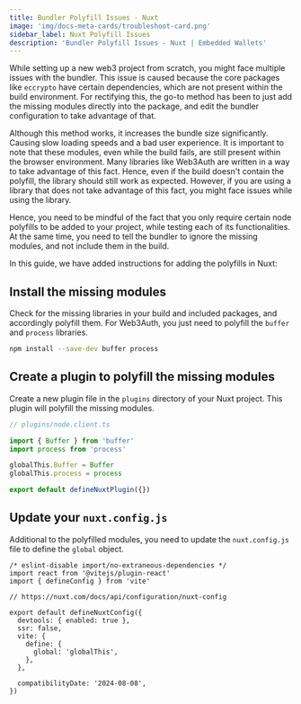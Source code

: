 ```yaml
---
title: Bundler Polyfill Issues - Nuxt
image: 'img/docs-meta-cards/troubleshoot-card.png'
sidebar_label: Nuxt Polyfill Issues
description: 'Bundler Polyfill Issues - Nuxt | Embedded Wallets'
---
```


While setting up a new web3 project from scratch, you might face multiple issues with the bundler. This issue is caused because the core packages like `eccrypto` have certain dependencies, which are not present within the build environment. For rectifying this, the go-to method has been to just add the missing modules directly into the package, and edit the bundler configuration to take advantage of that.

Although this method works, it increases the bundle size significantly. Causing slow loading speeds and a bad user experience. It is important to note that these modules, even while the build fails, are still present within the browser environment. Many libraries like Web3Auth are written in a way to take advantage of this fact. Hence, even if the build doesn't contain the polyfill, the library should still work as expected. However, if you are using a library that does not take advantage of this fact, you might face issues while using the library.

Hence, you need to be mindful of the fact that you only require certain node polyfills to be added to your project, while testing each of its functionalities. At the same time, you need to tell the bundler to ignore the missing modules, and not include them in the build.

In this guide, we have added instructions for adding the polyfills in Nuxt:

## Install the missing modules

Check for the missing libraries in your build and included packages, and accordingly polyfill them. For Web3Auth, you just need to polyfill the `buffer` and `process` libraries.

```bash npm2yarn
npm install --save-dev buffer process
```

## Create a plugin to polyfill the missing modules

Create a new plugin file in the `plugins` directory of your Nuxt project. This plugin will polyfill the missing modules.

```javascript title:"node.client.ts"
// plugins/node.client.ts

import { Buffer } from 'buffer'
import process from 'process'

globalThis.Buffer = Buffer
globalThis.process = process

export default defineNuxtPlugin({})
```

## Update your `nuxt.config.js`

Additional to the polyfilled modules, you need to update the `nuxt.config.js` file to define the `global` object.

```tsx
/* eslint-disable import/no-extraneous-dependencies */
import react from '@vitejs/plugin-react'
import { defineConfig } from 'vite'

// https://nuxt.com/docs/api/configuration/nuxt-config

export default defineNuxtConfig({
  devtools: { enabled: true },
  ssr: false,
  vite: {
    define: {
      global: 'globalThis',
    },
  },

  compatibilityDate: '2024-08-08',
})
```
